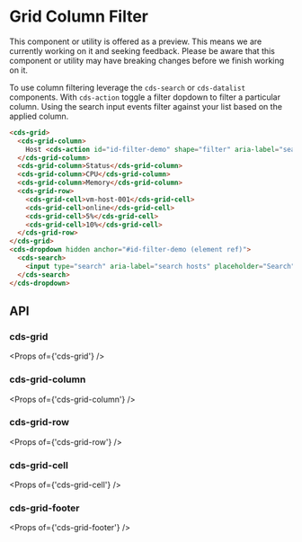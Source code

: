 
<Meta title="Data Grid (Preview)/Column Filter" />

# Grid Column Filter

<cds-alert-group status="warning" cds-layout="m-b:lg">
  <cds-alert>
    This component or utility is offered as a preview. This means we are currently working on it and seeking feedback.
    Please be aware that this component or utility may have breaking changes before we finish working on it.
  </cds-alert>
</cds-alert-group>

To use column filtering leverage the `cds-search` or `cds-datalist` components. With `cds-action`
toggle a filter dopdown to filter a particular column. Using the search input events
filter against your list based on the applied column.

<Story id="stories-grid--column-filter" />

```html
<cds-grid>
  <cds-grid-column>
    Host <cds-action id="id-filter-demo" shape="filter" aria-label="search available hosts"></cds-action>
  </cds-grid-column>
  <cds-grid-column>Status</cds-grid-column>
  <cds-grid-column>CPU</cds-grid-column>
  <cds-grid-column>Memory</cds-grid-column>
  <cds-grid-row>
    <cds-grid-cell>vm-host-001</cds-grid-cell>
    <cds-grid-cell>online</cds-grid-cell>
    <cds-grid-cell>5%</cds-grid-cell>
    <cds-grid-cell>10%</cds-grid-cell>
  </cds-grid-row>
</cds-grid>
<cds-dropdown hidden anchor="#id-filter-demo (element ref)">
  <cds-search>
    <input type="search" aria-label="search hosts" placeholder="Search" />
  </cds-search>
</cds-dropdown>
```

## API

### cds-grid

<Props of={'cds-grid'} />

### cds-grid-column

<Props of={'cds-grid-column'} />

### cds-grid-row

<Props of={'cds-grid-row'} />

### cds-grid-cell

<Props of={'cds-grid-cell'} />

### cds-grid-footer

<Props of={'cds-grid-footer'} />

